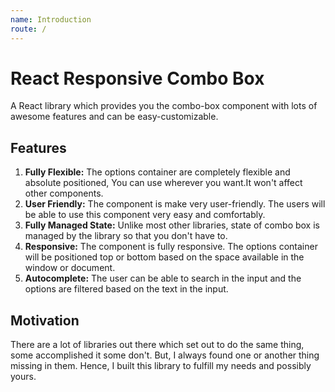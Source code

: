 ```yaml
---
name: Introduction
route: /
---
```


# React Responsive Combo Box

A React library which provides you the combo-box component with lots of awesome features and can be easy-customizable.

## Features

1. **Fully Flexible:** The options container are completely flexible and absolute positioned, You can use wherever you want.It won't affect other components.
2. **User Friendly:** The component is make very user-friendly. The users will be able to use this component very easy and comfortably.
3. **Fully Managed State:** Unlike most other libraries, state of combo box is managed by the library so that you don't have to.
4. **Responsive:** The component is fully responsive. The options container will be positioned top or bottom based on the space available in the window or document.
5. **Autocomplete:** The user can be able to search in the input and the options are filtered based on the text in the input.

## Motivation

There are a lot of libraries out there which set out to do the same thing, some accomplished it some don't. But, I always found one or another thing missing in them. Hence, I built this library to fulfill my needs and possibly yours.

